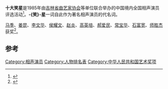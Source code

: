 '''十大笑星'''是1985年由[[吉林省曲艺家协会|吉林省曲艺家协会]]等单位联合举办的中国境内全国相声演员评选活动<ref>{{Cite book|title=相声大词典|last=薛宝琨主编|first=|publisher=天津：百花文艺出版社|year=2012.10|isbn=978-7-5306-6180-2|location=|pages=542}}</ref>。'''-{笑}-星'''一词自此作为著名相声演员的代名词。

[[马季|马季]]、[[姜昆|姜昆]]、[[李文华_(相声演员)|李文华]]、[[侯耀文|侯耀文]]、[[赵炎|赵炎]]、[[高英培|高英培]]、[[郝爱民|郝爱民]]、[[常宝华|常宝华]]、[[石富宽|石富宽]]、[[师胜杰|师胜杰]]获奖<ref>{{Cite book|title=中国国粹艺术通鉴 曲艺杂坛卷|last=邹博主编|first=|publisher=北京：线装书局|year=2011.08|isbn=978-7-5120-0400-9|location=|pages=102}}</ref>。

==参考==
{{reflist}}

{{Actor-stub}}
{{十大笑星}}

[[Category:相声演员|Category:相声演员]]
[[Category:人物排名表|Category:人物排名表]]
[[Category:中华人民共和国艺术奖项|Category:中华人民共和国艺术奖项]]